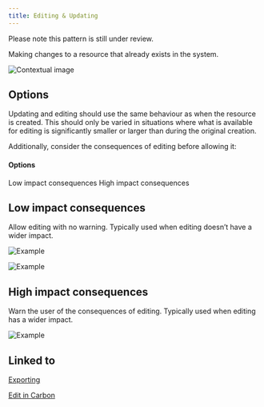 ```yaml
---
title: Editing & Updating
---
```



<InlineNotification kind="warning">

  Please note this pattern is still under review.
  
</InlineNotification>

<PageDescription>

Making changes to a resource that already exists in the system.

</PageDescription>

<Row>
  <Column colLg={8}>

![Contextual image](images/0.png)

  </Column>
</Row>

## Options

Updating and editing should use the same behaviour as when the resource is
created. This should only be varied in situations where what is available
for editing is significantly smaller or larger than during the original
creation.

Additionally, consider the consequences of editing before allowing it:

#### Options

<AnchorLinks>
  <AnchorLink>Low impact consequences</AnchorLink>
  <AnchorLink>High impact consequences</AnchorLink>
</AnchorLinks>

## Low impact consequences

Allow editing with no warning. Typically used when editing doesn’t have a wider impact.

<Row>
 <Column colLg={8}>

![Example](images/1.png)

 </Column>
</Row>
<Row>
 <Column colLg={8}>

![Example](images/2.png)

 </Column>
</Row>

## High impact consequences

Warn the user of the consequences of editing. Typically used when editing has a wider impact.

<Row>
 <Column colLg={8}>

![Example](images/3.png)

 </Column>
</Row>

## Linked to

[Exporting](../exporting)

<p>
 <a href="https://www.carbondesignsystem.com/patterns/common-actions#edit">
  Edit in Carbon <Launch16 fill="currentColor" style="vertical-align:middle"/>
 </a>
</p>
